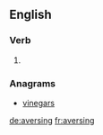 
==English==

===Verb===
{{head|en}}

# {{present participle of|averse}}

===Anagrams===
* [[vinegars#English|vinegars]]

[[de:aversing]]
[[fr:aversing]]